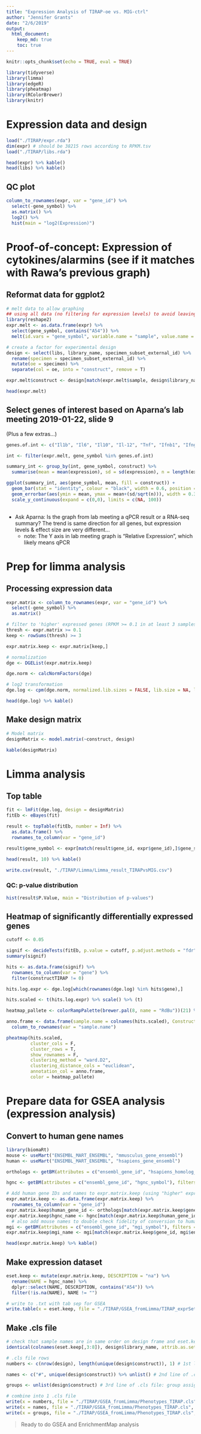 ```yaml
---
title: "Expression Analysis of TIRAP-oe vs. MIG-ctrl"
author: "Jennifer Grants"
date: "2/6/2019"
output: 
  html_document:
    keep_md: true
    toc: true
---
```


```r
knitr::opts_chunk$set(echo = TRUE, eval = TRUE)

library(tidyverse)
library(limma)
library(edgeR)
library(pheatmap)
library(RColorBrewer)
library(knitr)
```


# Expression data and design
```r
load("./TIRAP/expr.rda")
dim(expr) # should be 38215 rows according to RPKM.tsv
load("./TIRAP/libs.rda")

head(expr) %>% kable()
head(libs) %>% kable()
```

## QC plot
```r
column_to_rownames(expr, var = "gene_id") %>%
  select(-gene_symbol) %>%
  as.matrix() %>%
  log2() %>%
  hist(main = "log2(Expression)") 
```

# Proof-of-concept: Expression of cytokines/alarmins (see if it matches with Rawa's previous graph)
## Reformat data for ggplot2
```r
# melt data to allow graphing
## using all data (no filtering for expression levels) to avoid leaving out things that were considered in previous analysis
library(reshape2)
expr.melt <- as.data.frame(expr) %>%
  select(gene_symbol, contains("A54")) %>%
  melt(id.vars = "gene_symbol", variable.name = "sample", value.name = "expression")

# create a factor for experimental design
design <- select(libs, library_name, specimen_subset_external_id) %>%
  rename(specimen = specimen_subset_external_id) %>%
  mutate(oe = specimen) %>%
  separate(col = oe, into = "construct", remove = T)

expr.melt$construct <- design[match(expr.melt$sample, design$library_name),]$construct

head(expr.melt)
```

## Select genes of interest based on Aparna's lab meeting 2019-01-22, slide 9
(Plus a few extras...)
```r
genes.of.int <- c("Il1b", "Il6", "Il10", "Il-12", "Tnf", "Ifnb1", "Ifng", "Cxcl10", "Csf2", "Il2ra", "Fasl", "Ifngr1", "Ifngr2", "Il10ra", "Il10rb")

int <- filter(expr.melt, gene_symbol %in% genes.of.int)

summary_int <- group_by(int, gene_symbol, construct) %>%
  summarise(mean = mean(expression), sd = sd(expression), n = length(expression))

ggplot(summary_int, aes(gene_symbol, mean, fill = construct)) +
  geom_bar(stat = "identity", colour = "black", width = 0.6, position = "dodge") +
  geom_errorbar(aes(ymin = mean, ymax = mean+(sd/sqrt(n))), width = 0.3, position=position_dodge(.6)) +
  scale_y_continuous(expand = c(0,0), limits = c(NA, 100))
  
```

* Ask Aparna: Is the graph from lab meeting a qPCR result or a RNA-seq summary? The trend is same direction for all genes, but expression levels & effect size are very different...
    - note: The Y axis in lab meeting graph is "Relative Expression", which likely means qPCR


# Prep for limma analysis
## Processing expression data
```r
expr.matrix <- column_to_rownames(expr, var = "gene_id") %>%
  select(-gene_symbol) %>%
  as.matrix()

# filter to 'higher' expressed genes (RPKM >= 0.1 in at least 3 samples)
thresh <- expr.matrix >= 0.1
keep <- rowSums(thresh) >= 3

expr.matrix.keep <- expr.matrix[keep,]

# normalization
dge <- DGEList(expr.matrix.keep)

dge.norm <- calcNormFactors(dge)

# log2 transformation
dge.log <- cpm(dge.norm, normalized.lib.sizes = FALSE, lib.size = NA, log = TRUE, prior.count = 0.01) # prior.count changes the addition term for log2 transformation

head(dge.log) %>% kable()
```

## Make design matrix
```r
# Model matrix
designMatrix <- model.matrix(~construct, design)

kable(designMatrix)
```


# Limma analysis
## Top table
```r
fit <- lmFit(dge.log, design = designMatrix)
fitEb <- eBayes(fit)

result <- topTable(fitEb, number = Inf) %>%
  as.data.frame() %>%
  rownames_to_column(var = "gene_id")

result$gene_symbol <- expr[match(result$gene_id, expr$gene_id),]$gene_symbol # add gene symbols from Jenny's RPKM table of expr

head(result, 10) %>% kable()
```

```r
write.csv(result, "./TIRAP/Limma/Limma_result_TIRAPvsMIG.csv")
```

### QC: p-value distribution
```r
hist(result$P.Value, main = "Distribution of p-values")
```


## Heatmap of significantly differentially expressed genes
```r
cutoff <- 0.05

signif <- decideTests(fitEb, p.value = cutoff, p.adjust.methods = "fdr", method = "global")
summary(signif)

hits <- as.data.frame(signif) %>%
  rownames_to_column(var = "gene") %>%
  filter(constructTIRAP != 0)

hits.log.expr <- dge.log[which(rownames(dge.log) %in% hits$gene),]

hits.scaled <- t(hits.log.expr) %>% scale() %>% (t)
```

```r
heatmap_pallete <- colorRampPalette(brewer.pal(8, name = "RdBu"))(21) %>% rev

anno.frame <- data.frame(sample.name = colnames(hits.scaled), Construct = design[match(colnames(hits.scaled), design$library_name),]$construct) %>%
  column_to_rownames(var = "sample.name")

pheatmap(hits.scaled, 
         cluster_cols = F, 
         cluster_rows = T, 
         show_rownames = F, 
         clustering_method = "ward.D2", 
         clustering_distance_cols = "euclidean", 
         annotation_col = anno.frame, 
         color = heatmap_pallete)
```


# Prepare data for GSEA analysis (expression analysis)
## Convert to human gene names  
```r
library(biomaRt)
mouse <- useMart("ENSEMBL_MART_ENSEMBL", "mmusculus_gene_ensembl")
human <- useMart("ENSEMBL_MART_ENSEMBL", "hsapiens_gene_ensembl")

orthologs <- getBM(attributes = c("ensembl_gene_id", "hsapiens_homolog_ensembl_gene"), filters = "ensembl_gene_id", values = rownames(expr.matrix.keep), mart = mouse) # using "higher" expressed genes only, in expr.matrix.keep

hgnc <- getBM(attributes = c("ensembl_gene_id", "hgnc_symbol"), filters = "ensembl_gene_id", values = orthologs$hsapiens_homolog_ensembl_gene, mart = human)

# Add human gene IDs and names to expr.matrix.keep (using "higher" expressed genes only to avoid including a whole bunch of crap)
expr.matrix.keep <- as.data.frame(expr.matrix.keep) %>%
  rownames_to_column(var = "gene_id")
expr.matrix.keep$human_gene_id <- orthologs[match(expr.matrix.keep$gene_id, orthologs$ensembl_gene_id),]$hsapiens_homolog_ensembl_gene
expr.matrix.keep$hgnc_name <- hgnc[match(expr.matrix.keep$human_gene_id, hgnc$ensembl_gene_id),]$hgnc_symbol
  # also add mouse names to double check fidelity of conversion to human
mgi <- getBM(attributes = c("ensembl_gene_id", "mgi_symbol"), filters = "ensembl_gene_id", values = expr.matrix.keep$gene_id, mart = mouse)
expr.matrix.keep$mgi_name <- mgi[match(expr.matrix.keep$gene_id, mgi$ensembl_gene_id),]$mgi_symbol # looks good

head(expr.matrix.keep) %>% kable()
```

## Make expression dataset
```r
eset.keep <- mutate(expr.matrix.keep, DESCRIPTION = "na") %>%
  rename(NAME = hgnc_name) %>%
  dplyr::select(NAME, DESCRIPTION, contains("A54")) %>%
  filter(!is.na(NAME), NAME != "")

# write to .txt with tab sep for GSEA
write.table(x = eset.keep, file = "./TIRAP/GSEA_fromLimma/TIRAP_exprSet_filteredForHighExpression.txt", sep = "\t", row.names = F, quote = F)
```


## Make .cls file
```r
# check that sample names are in same order on design frame and eset.keep
identical(colnames(eset.keep[,3:8]), design$library_name, attrib.as.set = T)

# .cls file rows
numbers <- c(nrow(design), length(unique(design$construct)), 1) # 1st line of .cls file: samples, groups, (always 1)

names <- c("#", unique(design$construct)) %>% unlist() # 2nd line of .cls file: #symbol + names of groups

groups <- unlist(design$construct) # 3rd line of .cls file: group assignment of each sample (in the same order as colnames in exprset)

# combine into 1 .cls file
write(x = numbers, file = "./TIRAP/GSEA_fromLimma/Phenotypes_TIRAP.cls", ncolumns = length(numbers))
write(x = names, file = "./TIRAP/GSEA_fromLimma/Phenotypes_TIRAP.cls", ncolumns = length(names), append = TRUE)
write(x = groups, file = "./TIRAP/GSEA_fromLimma/Phenotypes_TIRAP.cls", ncolumns = length(groups), append = TRUE)
```

> Ready to do GSEA and EnrichmentMap analysis
